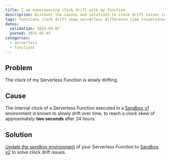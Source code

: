```yaml
---
title: I am experiencing clock drift with my function
description: Discover the causes and solutions to clock drift issues in Scaleway Serverless Functions.
tags: functions clock drift skew serverless difference time troubleshooting
dates:
  validation: 2025-05-07
  posted: 2025-05-07
categories:
  - serverless
  - functions
---
```


## Problem

The clock of my Serverless Function is slowly drifting.

## Cause

The internal clock of a Serverless Function executed in a [Sandbox v1](/serverless-functions/reference-content/functions-sandbox/) environment is known to slowly drift over time, to reach a clock skew of approximately **two seconds** after 24 hours.

## Solution

[Update the sandbox environment](/serverless-functions/how-to/manage-a-function/) of your Serverless Function to [Sandbox v2](/serverless-functions/reference-content/functions-sandbox/#sandbox-v2) to solve clock drift issues.
